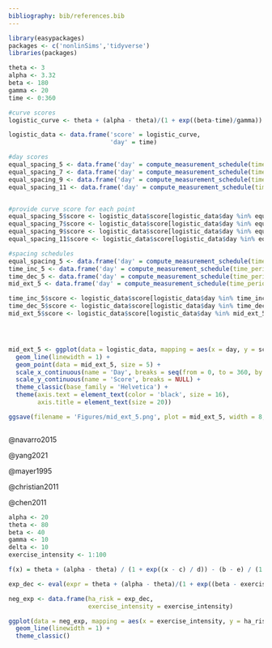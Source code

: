```yaml
---
bibliography: bib/references.bib
---
```


```r
library(easypackages)
packages <- c('nonlinSims','tidyverse')
libraries(packages)
```

```r


theta <- 3
alpha <- 3.32
beta <- 180
gamma <- 20
time <- 0:360

#curve scores
logistic_curve <- theta + (alpha - theta)/(1 + exp((beta-time)/gamma))

logistic_data <- data.frame('score' = logistic_curve, 
                            'day' = time)

#day scores
equal_spacing_5 <- data.frame('day' = compute_measurement_schedule(time_period = 360, num_measurements = 5, smallest_int_length = 30, measurement_spacing = 'equal')$measurement_days)
equal_spacing_7 <- data.frame('day' = compute_measurement_schedule(time_period = 360, num_measurements = 7, smallest_int_length = 30, measurement_spacing = 'equal')$measurement_days)
equal_spacing_9 <- data.frame('day' = compute_measurement_schedule(time_period = 360, num_measurements = 9, smallest_int_length = 30, measurement_spacing = 'equal')$measurement_days)
equal_spacing_11 <- data.frame('day' = compute_measurement_schedule(time_period = 360, num_measurements = 11, smallest_int_length = 30, measurement_spacing = 'equal')$measurement_days)


#provide curve score for each point 
equal_spacing_5$score <- logistic_data$score[logistic_data$day %in% equal_spacing_5$day]
equal_spacing_7$score <- logistic_data$score[logistic_data$day %in% equal_spacing_7$day]
equal_spacing_9$score <- logistic_data$score[logistic_data$day %in% equal_spacing_9$day]
equal_spacing_11$score <- logistic_data$score[logistic_data$day %in% equal_spacing_11$day]

#spacing schedules
equal_spacing_5 <- data.frame('day' = compute_measurement_schedule(time_period = 360, num_measurements = 5, smallest_int_length = 30, measurement_spacing = 'equal')$measurement_days)
time_inc_5 <- data.frame('day' = compute_measurement_schedule(time_period = 360, num_measurements = 5, smallest_int_length = 30, measurement_spacing = 'time_inc')$measurement_days)
time_dec_5 <- data.frame('day' = compute_measurement_schedule(time_period = 360, num_measurements = 5, smallest_int_length = 30, measurement_spacing = 'time_dec')$measurement_days)
mid_ext_5 <- data.frame('day' = compute_measurement_schedule(time_period = 360, num_measurements = 5, smallest_int_length = 30, measurement_spacing = 'mid_ext')$measurement_days)

time_inc_5$score <- logistic_data$score[logistic_data$day %in% time_inc_5$day]
time_dec_5$score <- logistic_data$score[logistic_data$day %in% time_dec_5$day]
mid_ext_5$score <- logistic_data$score[logistic_data$day %in% mid_ext_5$day]




mid_ext_5 <- ggplot(data = logistic_data, mapping = aes(x = day, y = score)) + 
  geom_line(linewidth = 1) + 
  geom_point(data = mid_ext_5, size = 5) + 
  scale_x_continuous(name = 'Day', breaks = seq(from = 0, to = 360, by = 60)) + 
  scale_y_continuous(name = 'Score', breaks = NULL) + 
  theme_classic(base_family = 'Helvetica') + 
  theme(axis.text = element_text(color = 'black', size = 16), 
        axis.title = element_text(size = 20))

ggsave(filename = 'Figures/mid_ext_5.png', plot = mid_ext_5, width = 8, height = 6)



```

@navarro2015

@yang2021

@mayer1995

@christian2011

@chen2011

```r

alpha <- 20 
theta <- 80
beta <- 40
gamma <- 10
delta <- 10
exercise_intensity <- 1:100

f(x) = theta + (alpha - theta) / (1 + exp((x - c) / d)) - (b - e) / (1 + exp((x - f) / g))

exp_dec <- eval(expr = theta + (alpha - theta)/(1 + exp((beta - exercise_intensity) * gamma)) ^ (-delta))

neg_exp <- data.frame(ha_risk = exp_dec, 
                      exercise_intensity = exercise_intensity)

ggplot(data = neg_exp, mapping = aes(x = exercise_intensity, y = ha_risk)) + 
  geom_line(linewidth = 1) + 
  theme_classic()

```






